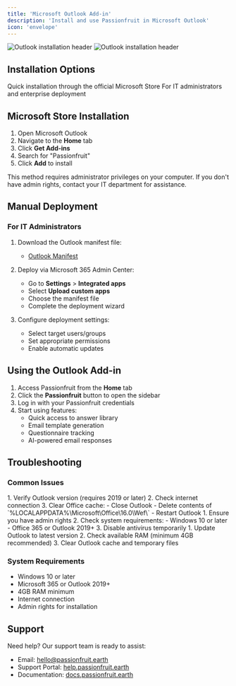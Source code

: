 ```yaml
---
title: 'Microsoft Outlook Add-in'
description: 'Install and use Passionfruit in Microsoft Outlook'
icon: 'envelope'
---
```


<img
  className="block dark:hidden"
  src="/images/outlook-light.png"
  alt="Outlook installation header"
/>
<img
  className="hidden dark:block"
  src="/images/outlook-dark.png"
  alt="Outlook installation header"
/>

## Installation Options

<CardGroup cols={2}>
  <Card title="Microsoft Store" icon="store" href="#microsoft-store">
    Quick installation through the official Microsoft Store
  </Card>
  <Card title="Manual Deployment" icon="gear" href="#manual-deployment">
    For IT administrators and enterprise deployment
  </Card>
</CardGroup>

## Microsoft Store Installation

1. Open Microsoft Outlook
2. Navigate to the **Home** tab
3. Click **Get Add-ins**
4. Search for "Passionfruit"
5. Click **Add** to install

<Note>
  This method requires administrator privileges on your computer. If you don't have admin rights, contact your IT department for assistance.
</Note>

## Manual Deployment

### For IT Administrators

1. Download the Outlook manifest file:
   - [Outlook Manifest](https://static.passionfruit.earth/manifests/outlook-manifest.xml)

2. Deploy via Microsoft 365 Admin Center:
   - Go to **Settings** > **Integrated apps**
   - Select **Upload custom apps**
   - Choose the manifest file
   - Complete the deployment wizard

3. Configure deployment settings:
   - Select target users/groups
   - Set appropriate permissions
   - Enable automatic updates

## Using the Outlook Add-in

1. Access Passionfruit from the **Home** tab
2. Click the **Passionfruit** button to open the sidebar
3. Log in with your Passionfruit credentials
4. Start using features:
   - Quick access to answer library
   - Email template generation
   - Questionnaire tracking
   - AI-powered email responses

## Troubleshooting

### Common Issues

<AccordionGroup>
  <Accordion title="Add-in Not Loading">
    1. Verify Outlook version (requires 2019 or later)
    2. Check internet connection
    3. Clear Office cache:
       - Close Outlook
       - Delete contents of `%LOCALAPPDATA%\Microsoft\Office\16.0\Wef\`
       - Restart Outlook
  </Accordion>
  
  <Accordion title="Installation Failed">
    1. Ensure you have admin rights
    2. Check system requirements:
       - Windows 10 or later
       - Office 365 or Outlook 2019+
    3. Disable antivirus temporarily
  </Accordion>
  
  <Accordion title="Performance Issues">
    1. Update Outlook to latest version
    2. Check available RAM (minimum 4GB recommended)
    3. Clear Outlook cache and temporary files
  </Accordion>
</AccordionGroup>

### System Requirements

- Windows 10 or later
- Microsoft 365 or Outlook 2019+
- 4GB RAM minimum
- Internet connection
- Admin rights for installation

## Support

Need help? Our support team is ready to assist:

- Email: [hello@passionfruit.earth](mailto:hello@passionfruit.earth)
- Support Portal: [help.passionfruit.earth](https://help.passionfruit.earth)
- Documentation: [docs.passionfruit.earth](https://docs.passionfruit.earth) 